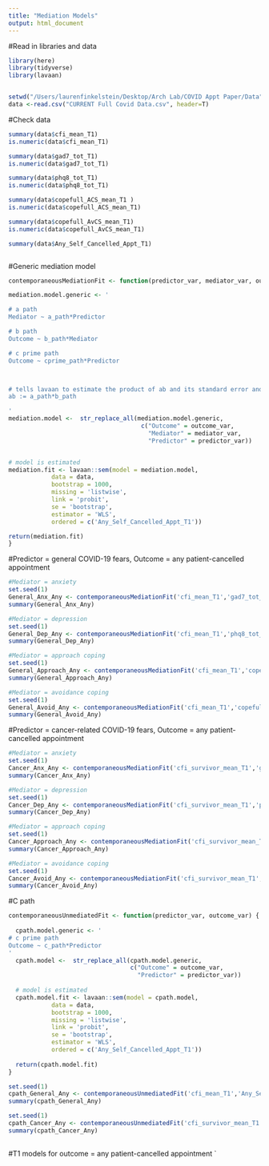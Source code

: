 ```yaml
---
title: "Mediation Models"
output: html_document
---
```


#Read in libraries and data

```r
library(here)
library(tidyverse)
library(lavaan) 


setwd("/Users/laurenfinkelstein/Desktop/Arch Lab/COVID Appt Paper/Data")
data <-read.csv("CURRENT Full Covid Data.csv", header=T)

```

#Check data
```r

summary(data$cfi_mean_T1)
is.numeric(data$cfi_mean_T1)

summary(data$gad7_tot_T1)
is.numeric(data$gad7_tot_T1)

summary(data$phq8_tot_T1)
is.numeric(data$phq8_tot_T1)

summary(data$copefull_ACS_mean_T1 )
is.numeric(data$copefull_ACS_mean_T1)

summary(data$copefull_AvCS_mean_T1)
is.numeric(data$copefull_AvCS_mean_T1)

summary(data$Any_Self_Cancelled_Appt_T1)



```

#Generic mediation model
```r

contemporaneousMediationFit <- function(predictor_var, mediator_var, outcome_var) {

mediation.model.generic <- '

# a path
Mediator ~ a_path*Predictor

# b path
Outcome ~ b_path*Mediator

# c prime path
Outcome ~ cprime_path*Predictor



# tells lavaan to estimate the product of ab and its standard error and p value
ab := a_path*b_path

'
mediation.model <-  str_replace_all(mediation.model.generic,
                                     c("Outcome" = outcome_var,
                                       "Mediator" = mediator_var,
                                       "Predictor" = predictor_var))


# model is estimated
mediation.fit <- lavaan::sem(model = mediation.model,
            data = data,
            bootstrap = 1000,
            missing = 'listwise',
            link = 'probit',
            se = 'bootstrap',
            estimator = 'WLS',
            ordered = c('Any_Self_Cancelled_Appt_T1'))

return(mediation.fit)
}

```

#Predictor = general COVID-19 fears, Outcome = any patient-cancelled appointment
```r

#Mediator = anxiety
set.seed(1)
General_Anx_Any <- contemporaneousMediationFit('cfi_mean_T1','gad7_tot_T1','Any_Self_Cancelled_Appt_T1')
summary(General_Anx_Any)

#Mediator = depression
set.seed(1)
General_Dep_Any <- contemporaneousMediationFit('cfi_mean_T1','phq8_tot_T1','Any_Self_Cancelled_Appt_T1')
summary(General_Dep_Any)

#Mediator = approach coping
set.seed(1)
General_Approach_Any <- contemporaneousMediationFit('cfi_mean_T1','copefull_ACS_mean_T1 ','Any_Self_Cancelled_Appt_T1')
summary(General_Approach_Any)

#Mediator = avoidance coping
set.seed(1)
General_Avoid_Any <- contemporaneousMediationFit('cfi_mean_T1','copefull_AvCS_mean_T1','Any_Self_Cancelled_Appt_T1')
summary(General_Avoid_Any)
```

#Predictor = cancer-related COVID-19 fears, Outcome = any patient-cancelled appointment
```r
#Mediator = anxiety
set.seed(1)
Cancer_Anx_Any <- contemporaneousMediationFit('cfi_survivor_mean_T1','gad7_tot_T1','Any_Self_Cancelled_Appt_T1')
summary(Cancer_Anx_Any)

#Mediator = depression
set.seed(1)
Cancer_Dep_Any <- contemporaneousMediationFit('cfi_survivor_mean_T1','phq8_tot_T1','Any_Self_Cancelled_Appt_T1')
summary(Cancer_Dep_Any)

#Mediator = approach coping
set.seed(1)
Cancer_Approach_Any <- contemporaneousMediationFit('cfi_survivor_mean_T1','copefull_ACS_mean_T1 ','Any_Self_Cancelled_Appt_T1')
summary(Cancer_Approach_Any)

#Mediator = avoidance coping
set.seed(1)
Cancer_Avoid_Any <- contemporaneousMediationFit('cfi_survivor_mean_T1','copefull_AvCS_mean_T1','Any_Self_Cancelled_Appt_T1')
summary(Cancer_Avoid_Any)
```

#C path
```r

contemporaneousUnmediatedFit <- function(predictor_var, outcome_var) {
  
  cpath.model.generic <- '
# c prime path
Outcome ~ c_path*Predictor
'
  cpath.model <-  str_replace_all(cpath.model.generic,
                                  c("Outcome" = outcome_var,
                                    "Predictor" = predictor_var))
  
  # model is estimated
  cpath.model.fit <- lavaan::sem(model = cpath.model,
            data = data,
            bootstrap = 1000,
            missing = 'listwise',
            link = 'probit',
            se = 'bootstrap',
            estimator = 'WLS',
            ordered = c('Any_Self_Cancelled_Appt_T1'))
  
  return(cpath.model.fit)
}  

set.seed(1)
cpath_General_Any <- contemporaneousUnmediatedFit('cfi_mean_T1','Any_Self_Cancelled_Appt_T1')
summary(cpath_General_Any)

set.seed(1)
cpath_Cancer_Any <- contemporaneousUnmediatedFit('cfi_survivor_mean_T1','Any_Self_Cancelled_Appt_T1')
summary(cpath_Cancer_Any)
  
```

#T1 models for outcome = any patient-cancelled appointment
`

